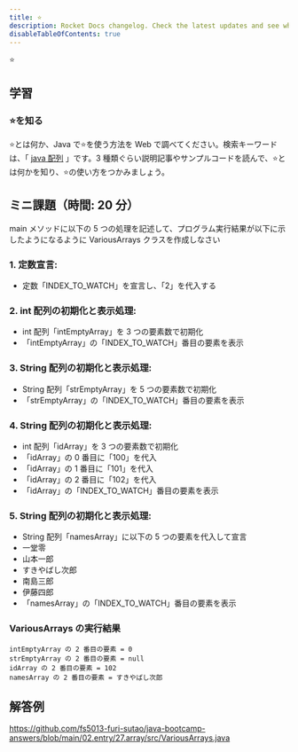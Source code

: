 ```yaml
---
title: ⭐
description: Rocket Docs changelog. Check the latest updates and see what's new.
disableTableOfContents: true
---
```


<p class="goal">⭐</p>

## 学習

### ⭐を知る

⭐とは何か、Java で⭐を使う方法を Web で調べてください。検索キーワードは、「 [java 配列](https://www.google.com/search?q=java+配列) 」です。3 種類ぐらい説明記事やサンプルコードを読んで、⭐とは何かを知り、⭐の使い方をつかみましょう。

## ミニ課題（時間: 20 分）

main メソッドに以下の 5 つの処理を記述して、プログラム実行結果が以下に示したようになるように VariousArrays クラスを作成しなさい

### 1. 定数宣言:

- 定数「INDEX_TO_WATCH」を宣言し、「2」を代入する

### 2. int 配列の初期化と表示処理:

- int 配列「intEmptyArray」を 3 つの要素数で初期化
- 「intEmptyArray」の「INDEX_TO_WATCH」番目の要素を表示

### 3. String 配列の初期化と表示処理:

- String 配列「strEmptyArray」を 5 つの要素数で初期化
- 「strEmptyArray」の「INDEX_TO_WATCH」番目の要素を表示

### 4. String 配列の初期化と表示処理:

- int 配列「idArray」を 3 つの要素数で初期化
- 「idArray」の 0 番目に「100」を代入
- 「idArray」の 1 番目に「101」を代入
- 「idArray」の 2 番目に「102」を代入
- 「idArray」の「INDEX_TO_WATCH」番目の要素を表示

### 5. String 配列の初期化と表示処理:

- String 配列「namesArray」に以下の 5 つの要素を代入して宣言
- 一堂零
- 山本一郎
- すきやばし次郎
- 南島三郎
- 伊藤四郎
- 「namesArray」の「INDEX_TO_WATCH」番目の要素を表示

### VariousArrays の実行結果

```
intEmptyArray の 2 番目の要素 = 0
strEmptyArray の 2 番目の要素 = null
idArray の 2 番目の要素 = 102
namesArray の 2 番目の要素 = すきやばし次郎
```

## 解答例

https://github.com/fs5013-furi-sutao/java-bootcamp-answers/blob/main/02.entry/27.array/src/VariousArrays.java
